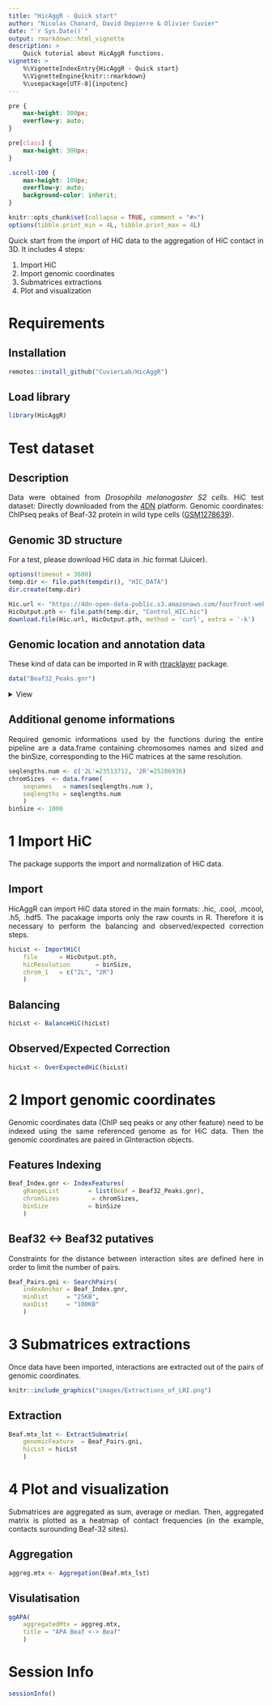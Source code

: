 ```yaml
---
title: "HicAggR - Quick start"
author: "Nicolas Chanard, David Depierre & Olivier Cuvier"
date: "`r Sys.Date()`"
output: rmarkdown::html_vignette
description: >
    Quick tutorial about HicAggR functions.
vignette: >
    %\VignetteIndexEntry{HicAggR - Quick start}
    %\VignetteEngine{knitr::rmarkdown}
    %\usepackage[UTF-8]{inputenc}
---
```

<style>
body {
text-align: justify}
</style>
```css
pre {
    max-height: 300px;
    overflow-y: auto;
}

pre[class] {
    max-height: 300px;
}
```
```css
.scroll-100 {
    max-height: 100px;
    overflow-y: auto;
    background-color: inherit;
}
```
```r
knitr::opts_chunk$set(collapse = TRUE, comment = "#>")
options(tibble.print_min = 4L, tibble.print_max = 4L)
```

Quick start from the import of HiC data to the aggregation of HiC contact in 3D. It includes 4 steps:  

1. Import HiC
2. Import genomic coordinates
3. Submatrices extractions
4. Plot and visualization

# Requirements

## Installation
```r
remotes::install_github("CuvierLab/HicAggR")
```

## Load library
```r
library(HicAggR)
```  

# Test dataset

## Description
Data were obtained from *Drosophila melanogaster S2 cells*.
HiC test dataset: Directly downloaded from the [4DN](https://data.4dnucleome.org) platform.
Genomic coordinates: ChIPseq peaks of Beaf-32 protein in wild type cells ([GSM1278639](https://www.ncbi.nlm.nih.gov/geo/query/acc.cgi?acc=GSM1278639)).

## Genomic 3D structure
For a test, please download HiC data in .hic format (Juicer).

```r
options(timeout = 3600) 
temp.dir <- file.path(tempdir(), "HIC_DATA")
dir.create(temp.dir)

Hic.url <- "https://4dn-open-data-public.s3.amazonaws.com/fourfront-webprod/wfoutput/7386f953-8da9-47b0-acb2-931cba810544/4DNFIOTPSS3L.hic"
HicOutput.pth <- file.path(temp.dir, "Control_HIC.hic")
download.file(Hic.url, HicOutput.pth, method = 'curl', extra = '-k')
```

## Genomic location and annotation data
These kind of data can be imported in R with [rtracklayer](https://bioconductor.org/packages/release/bioc/html/rtracklayer.html) package.
```r
data("Beaf32_Peaks.gnr")
```
<details>  
<summary>View</summary>  
```r
Beaf_Peaks.dtf <- Beaf32_Peaks.gnr |> as.data.frame() |> head(n=3L)
Beaf_Peaks.dtf <- Beaf_Peaks.dtf[,-c(4)]
knitr::kable(Beaf_Peaks.dtf[,c(1:4,6,5)],
    col.names = c(
        "seq","start","end","strand",
        "name","score"),
    align  = "rccccc",
    digits = 1
)
```
</details>  

## Additional genome informations
Required genomic informations used by the functions during the entire pipeline are a data.frame containing chromosomes names and sized and the binSize, corresponding to the HiC matrices at the same resolution.
```r
seqlengths.num <- c('2L'=23513712, '2R'=25286936)
chromSizes  <- data.frame(
    seqnames   = names(seqlengths.num ), 
    seqlengths = seqlengths.num
    )
binSize <- 1000
```

# 1 Import HiC
The package supports the import and normalization of HiC data.

## Import
HicAggR can import HiC data stored in the main formats: .hic, .cool, .mcool, .h5, .hdf5. The pacakage imports only the raw counts in R. Therefore it is necessary to perform the balancing and observed/expected correction steps.
```r
hicLst <- ImportHiC(
    file      = HicOutput.pth,
    hicResolution       = binSize,
    chrom_1   = c("2L", "2R")
    )
```

## Balancing
```r
hicLst <- BalanceHiC(hicLst)
```

## Observed/Expected Correction
```r
hicLst <- OverExpectedHiC(hicLst)
```

# 2 Import genomic coordinates
Genomic coordinates data (ChIP seq peaks or any other feature) need to be indexed using the same referenced genome as for HiC data. Then the genomic coordinates are paired in GInteraction objects.

## Features Indexing
```r
Beaf_Index.gnr <- IndexFeatures(
    gRangeList        = list(Beaf = Beaf32_Peaks.gnr),
    chromSizes         = chromSizes,
    binSize           = binSize
    )
```

## Beaf32 <-> Beaf32 putatives 
Constraints for the distance between interaction sites are defined here in order to limit the number of pairs.
```r
Beaf_Pairs.gni <- SearchPairs(
    indexAnchor = Beaf_Index.gnr,
    minDist     = "25KB",
    maxDist     = "100KB"
    )
```

# 3 Submatrices extractions
Once data have been imported, interactions are extracted out of the pairs of genomic coordinates.

```r
knitr::include_graphics("images/Extractions_of_LRI.png")
```

## Extraction
```r
Beaf.mtx_lst <- ExtractSubmatrix(
    genomicFeature  = Beaf_Pairs.gni,
    hicLst = hicLst
    )
```

# 4 Plot and visualization
Submatrices are aggregated as sum, average or median. Then, aggregated matrix is plotted as a heatmap of contact frequencies (in the example, contacts surounding Beaf-32 sites).

## Aggregation
```r
aggreg.mtx <- Aggregation(Beaf.mtx_lst)
```

## Visulatisation
```r
ggAPA(
    aggregatedMtx = aggreg.mtx,
    title = "APA Beaf <-> Beaf"
    )
```

# Session Info
```r
sessionInfo()
```
